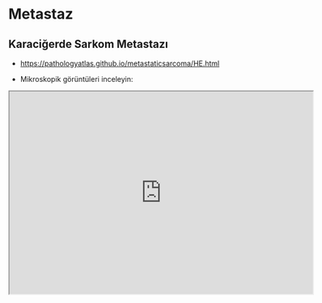 # Metastaz

## Karaciğerde Sarkom Metastazı

- [https://pathologyatlas.github.io/metastaticsarcoma/HE.html](https://pathologyatlas.github.io/metastaticsarcoma/HE.html)

- Mikroskopik görüntüleri inceleyin: 

<iframe src="https://pathologyatlas.github.io/metastaticsarcoma/HE.html" width="600px" height="400px"></iframe>

